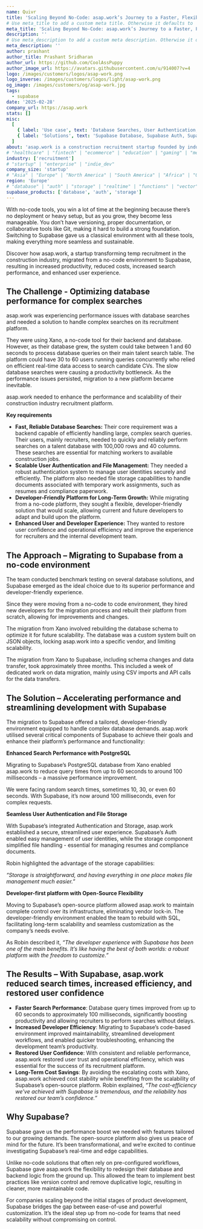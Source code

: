 ```yaml
---
name: Quivr
title: 'Scaling Beyond No-Code: asap.work’s Journey to a Faster, Flexible Solution with Supabase'
# Use meta_title to add a custom meta title. Otherwise it defaults to '{name} | Supabase Customer Stories':
meta_title: 'Scaling Beyond No-Code: asap.work’s Journey to a Faster, Flexible Solution with Supabase'
description: ''
# Use meta_description to add a custom meta description. Otherwise it defaults to {description}:
meta_description: ''
author: prashant
author_title: Prashant Sridharan
author_url: https://github.com/CoolAssPuppy
author_image_url: https://avatars.githubusercontent.com/u/914007?v=4
logo: /images/customers/logos/asap-work.png
logo_inverse: /images/customers/logos/light/asap-work.png
og_image: /images/customers/og/asap-work.jpg
tags:
  - supabase
date: '2025-02-28'
company_url: https://asap.work
stats: []
misc:
  [
    { label: 'Use case', text: 'Database Searches, User Authentication, Storage, Scalability' },
    { label: 'Solutions', text: 'Supabase Database, Supabase Auth, Supabase Storage' },
  ]
about: 'asap.work is a construction recruitment startup founded by industry experts from Adecco and Manpower. Using their knowledge and experience of the construction recruitment industry, asap.work focuses on providing a fair marketplace for temporary construction workers and fair pricing for clients.'
# "healthcare" | "fintech" | "ecommerce" | "education" | "gaming" | "media" | "real-estate" | "saas" | "social" | "analytics" | "ai" | "developer-tools"
industry: ['recruitment']
# "startup" | "enterprise" | "indie_dev"
company_size: 'startup'
# "Asia" | "Europe" | "North America" | "South America" | "Africa" | "Oceania"
region: 'Europe'
# "database" | "auth" | "storage" | "realtime" | "functions" | "vector"
supabase_products: ['database', 'auth', 'storage']
---
```


<Quote img="robin-baillargeaux.jpg" caption="Robin Baillargeaux, CTO at asap.work">
  With no-code tools, you win a lot of time at the beginning because there’s no deployment or heavy
  setup, but as you grow, they become less manageable. You don’t have versioning, proper
  documentation, or collaborative tools like Git, making it hard to build a strong foundation.
  Switching to Supabase gave us a classical environment with all these tools, making everything more
  seamless and sustainable.
</Quote>

Discover how asap.work, a startup transforming temp recruitment in the construction industry, migrated from a no-code environment to Supabase, resulting in increased productivity, reduced costs, increased search performance, and enhanced user experience.

## The Challenge \- Optimizing database performance for complex searches

asap.work was experiencing performance issues with database searches and needed a solution to handle complex searches on its recruitment platform.

They were using Xano, a no-code tool for their backend and database. However, as their database grew, the system could take between 1 and 60 seconds to process database queries on their main talent search table. The platform could have 30 to 60 users running queries concurrently who relied on efficient real-time data access to search candidate CVs. The slow database searches were causing a productivity bottleneck. As the performance issues persisted, migration to a new platform became inevitable.

asap.work needed to enhance the performance and scalability of their construction industry recruitment platform.

**Key requirements**

- **Fast, Reliable Database Searches:** Their core requirement was a backend capable of efficiently handling large, complex search queries. Their users, mainly recruiters, needed to quickly and reliably perform searches on a talent database with 100,000 rows and 40 columns. These searches are essential for matching workers to available construction jobs.
- **Scalable User Authentication and File Management:** They needed a robust authentication system to manage user identities securely and efficiently. The platform also needed file storage capabilities to handle documents associated with temporary work assignments, such as resumes and compliance paperwork.
- **Developer-Friendly Platform for Long-Term Growth:** While migrating from a no-code platform, they sought a flexible, developer-friendly solution that would scale, allowing current and future developers to adapt and build upon the platform.
- **Enhanced User and Developer Experience:** They wanted to restore user confidence and operational efficiency and improve the experience for recruiters and the internal development team.

## The Approach – Migrating to Supabase from a no-code environment

The team conducted benchmark testing on several database solutions, and Supabase emerged as the ideal choice due to its superior performance and developer-friendly experience.

Since they were moving from a no-code to code environment, they hired new developers for the migration process and rebuilt their platform from scratch, allowing for improvements and changes.

The migration from Xano involved rebuilding the database schema to optimize it for future scalability. The database was a custom system built on JSON objects, locking asap.work into a specific vendor, and limiting scalability.

The migration from Xano to Supabase, including schema changes and data transfer, took approximately three months. This included a week of dedicated work on data migration, mainly using CSV imports and API calls for the data transfers.

## The Solution – Accelerating performance and streamlining development with Supabase

The migration to Supabase offered a tailored, developer-friendly environment equipped to handle complex database demands. asap.work utilised several critical components of Supabase to achieve their goals and enhance their platform’s performance and functionality:

**Enhanced Search Performance with PostgreSQL**

Migrating to Supabase’s PostgreSQL database from Xano enabled asap.work to reduce query times from up to 60 seconds to around 100 milliseconds – a massive performance improvement.

<Quote img="robin-baillargeaux.jpg" caption="Robin Baillargeaux, CTO at asap.work">
  We were facing random search times, sometimes 10, 30, or even 60 seconds. With Supabase, it’s now
  around 100 milliseconds, even for complex requests.
</Quote>

**Seamless User Authentication and File Storage**

With Supabase’s integrated Authentication and Storage, asap.work established a secure, streamlined user experience. Supabase’s Auth enabled easy management of user identities, while the storage component simplified file handling \- essential for managing resumes and compliance documents.

Robin highlighted the advantage of the storage capabilities:

_“Storage is straightforward, and having everything in one place makes file management much easier.”_

**Developer-first platform with Open-Source Flexibility**

Moving to Supabase’s open-source platform allowed asap.work to maintain complete control over its infrastructure, eliminating vendor lock-in. The developer-friendly environment enabled the team to rebuild with SQL, facilitating long-term scalability and seamless customization as the company’s needs evolve.

As Robin described it, _“The developer experience with Supabase has been one of the main benefits. It’s like having the best of both worlds: a robust platform with the freedom to customize.”​_

## The Results – With Supabase, asap.work reduced search times, increased efficiency, and restored user confidence

- **Faster Search Performance**: Database query times improved from up to 60 seconds to approximately 100 milliseconds, significantly boosting productivity and allowing recruiters to perform searches without delays.
- **Increased Developer Efficiency**: Migrating to Supabase’s code-based environment improved maintainability, streamlined development workflows, and enabled quicker troubleshooting, enhancing the development team’s productivity.
- **Restored User Confidence**: With consistent and reliable performance, asap.work restored user trust and operational efficiency, which was essential for the success of its recruitment platform.
- **Long-Term Cost Savings**: By avoiding the escalating costs with Xano, asap.work achieved cost stability while benefiting from the scalability of Supabase’s open-source platform. Robin explained, _“The cost-efficiency we’ve achieved with Supabase is tremendous, and the reliability has restored our team’s confidence.”_

## Why Supabase?

<Quote img="robin-baillargeaux.jpg" caption="Robin Baillargeaux, CTO at asap.work">
  Supabase gave us the performance boost we needed with features tailored to our growing demands.
  The open-source platform also gives us peace of mind for the future. It’s been transformational,
  and we’re excited to continue investigating Supabase’s real-time and edge capabilities.
</Quote>

Unlike no-code solutions that often rely on pre-configured workflows, Supabase gave asap.work the flexibility to redesign their database and backend logic from the ground up. This allowed the team to implement best practices like version control and remove duplicative logic, resulting in cleaner, more maintainable code.

For companies scaling beyond the initial stages of product development, Supabase bridges the gap between ease-of-use and powerful customization. It’s the ideal step up from no-code for teams that need scalability without compromising on control.
